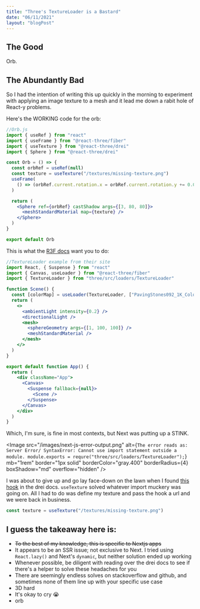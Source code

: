 ```yaml
---
title: "Three's TextureLoader is a Bastard"
date: "06/11/2021"
layout: "blogPost"
---
```



<Box w="100%" h="500px" bg="cyan" p="1rem" mb="2rem" borderRadius={4}>
  <Canvas shadowMap camera={{ position: [0, 0, 20], fov: 30 }}>
    <Lights />
    <Suspense fallback={null}>
      <Orb />
    </Suspense>
    <ContactShadows />
    <OrbitControls />
  </Canvas>
</Box>

## The Good

Orb.

## The Abundantly Bad

So I had the intention of writing this up quickly in the morning to experiment with applying an image texture to a mesh and it lead me down a rabit hole of React-y problems.

Here's the WORKING code for the orb:

```jsx
//Orb.js
import { useRef } from "react"
import { useFrame } from "@react-three/fiber"
import { useTexture } from "@react-three/drei"
import { Sphere } from "@react-three/drei"

const Orb = () => {
  const orbRef = useRef(null)
  const texture = useTexture("/textures/missing-texture.png")
  useFrame(
    () => (orbRef.current.rotation.x = orbRef.current.rotation.y += 0.01)
  )

  return (
    <Sphere ref={orbRef} castShadow args={[3, 80, 80]}>
      <meshStandardMaterial map={texture} />
    </Sphere>
  )
}

export default Orb
```

This is what the [R3F docs](https://docs.pmnd.rs/react-three-fiber/getting-started/loading-textures) want you to do:

```jsx
//TextureLoader example from their site
import React, { Suspense } from "react"
import { Canvas, useLoader } from "@react-three/fiber"
import { TextureLoader } from "three/src/loaders/TextureLoader"

function Scene() {
  const [colorMap] = useLoader(TextureLoader, ["PavingStones092_1K_Color.jpg"])
  return (
    <>
      <ambientLight intensity={0.2} />
      <directionalLight />
      <mesh>
        <sphereGeometry args={[1, 100, 100]} />
        <meshStandardMaterial />
      </mesh>
    </>
  )
}

export default function App() {
  return (
    <div className="App">
      <Canvas>
        <Suspense fallback={null}>
          <Scene />
        </Suspense>
      </Canvas>
    </div>
  )
}
```

Which, I'm sure, is fine in most contexts, but Next was putting up a STINK.

<Image
  src="/images/next-js-error-output.png"
  alt={`The error reads as: Server Error/ SyntaxError: Cannot use import statement outside a module. module.exports = requre("three/src/loaders/TextureLoader");`}
  mb="1rem"
  border="1px solid"
  borderColor="gray.400"
  borderRadius={4}
  boxShadow="md"
  overflow="hidden"
/>

I was about to give up and go lay face-down on the lawn when I found [this hook](https://github.com/pmndrs/drei#usetexture) in the drei docs. `useTexture` solved whatever import muckery was going on. All I had to do was define my texture and pass the hook a url and we were back in business.

```js
const texture = useTexture("/textures/missing-texture.png")
```

## I guess the takeaway here is:

- ~~To the best of my knowledge, this is specific to Nextjs apps~~
- It appears to be an SSR issue; not exclusive to Next. I tried using `React.lazy()` and Next's `dynamic`, but neither solution ended up working
- Whenever possible, be diligent with reading over the drei docs to see if there's a helper to solve these headaches for you
- There are seemingly endless solves on stackoverflow and github, and sometimes none of them line up with your specific use case
- 3D hard
- It's okay to cry 😭
- orb
